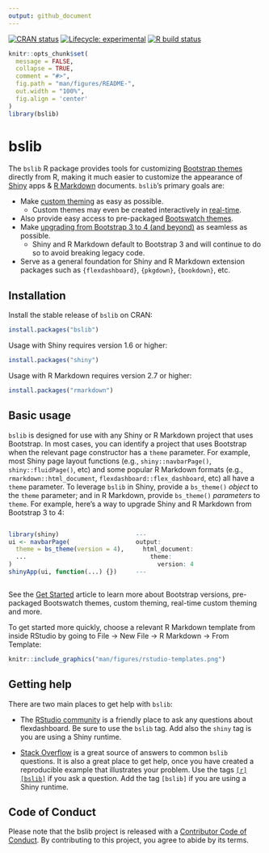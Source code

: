 ```yaml
---
output: github_document
---
```


<!-- badges: start -->

[![CRAN status](https://www.r-pkg.org/badges/version/bslib)](https://cran.r-project.org/package=bslib) [![Lifecycle: experimental](https://img.shields.io/badge/lifecycle-experimental-orange.svg)](https://www.tidyverse.org/lifecycle/#experimental) [![R build status](https://github.com/rstudio/bslib/workflows/R-CMD-check/badge.svg)](https://github.com/rstudio/bslib/actions)

<!-- badges: end -->

```r
knitr::opts_chunk$set(
  message = FALSE,
  collapse = TRUE,
  comment = "#>",
  fig.path = "man/figures/README-",
  out.width = "100%",
  fig.align = 'center'
)
library(bslib)
```

# bslib

The `bslib` R package provides tools for customizing [Bootstrap themes](https://getbootstrap.com/docs/4.6/getting-started/theming/) directly from R, making it much easier to customize the appearance of [Shiny](https://shiny.rstudio.com/) apps & [R Markdown](https://rmarkdown.rstudio.com/) documents. `bslib`'s primary goals are: 

* Make [custom theming](https://rstudio.github.io/bslib/articles/bslib.html#custom) as easy as possible.
  * Custom themes may even be created interactively in [real-time](https://rstudio.github.io/bslib/articles/bslib.html#real-time).
* Also provide easy access to pre-packaged [Bootswatch themes](https://rstudio.github.io/bslib/articles/bslib.html#bootswatch).
* Make [upgrading from Bootstrap 3 to 4 (and beyond)](https://rstudio.github.io/bslib/articles/bslib.html#versions) as seamless as possible.
  * Shiny and R Markdown default to Bootstrap 3 and will continue to do so to avoid breaking legacy code.
* Serve as a general foundation for Shiny and R Markdown extension packages such as `{flexdashboard}`, `{pkgdown}`, `{bookdown}`, etc.

## Installation

Install the stable release of `bslib` on CRAN:

```r
install.packages("bslib")
```

Usage with Shiny requires version 1.6 or higher:

```r
install.packages("shiny")
```

Usage with R Markdown requires version 2.7 or higher:

```r
install.packages("rmarkdown")
```

## Basic usage {#usage}

`bslib` is designed for use with any Shiny or R Markdown project that uses Bootstrap. In most cases, you can identify a project that uses Bootstrap when the relevant page constructor has a `theme` parameter. For example, most Shiny page layout functions (e.g., `shiny::navbarPage()`, `shiny::fluidPage()`, etc) and some popular R Markdown formats (e.g., `rmarkdown::html_document`, `flexdashboard::flex_dashboard`, etc) all have a `theme` parameter. To leverage `bslib` in Shiny, provide a `bs_theme()` _object_ to the `theme` parameter; and in R Markdown, provide `bs_theme()` _parameters_ to `theme`. For example, here's a way to upgrade Shiny and R Markdown from Bootstrap 3 to 4:

<div style="display:flex; justify-content:space-between">
<div style="flex:1">
```r
library(shiny)
ui <- navbarPage(
  theme = bs_theme(version = 4),
  ...
)
shinyApp(ui, function(...) {})
```
</div>
<div style="flex:1">
```r
---
output:
  html_document:
    theme:
      version: 4
---
```
</div>
</div>

See the [Get Started](https://rstudio.github.io/bslib/articles/bslib.html) article to learn more about Bootstrap versions, pre-packaged Bootswatch themes, custom theming, real-time custom theming and more.

To get started more quickly, choose a relevant R Markdown template from inside RStudio by going to File -> New File -> R Markdown -> From Template:

```r
knitr::include_graphics("man/figures/rstudio-templates.png")
```

## Getting help

There are two main places to get help with `bslib`:

+ The [RStudio community](https://community.rstudio.com/tags/c/R-Markdown/10/bslib) is a friendly place to ask any questions about flexdashboard. Be sure to use the `bslib` tag. Add also the `shiny` tag is you are using a Shiny runtime.

+ [Stack Overflow](https://stackoverflow.com/questions/tagged/bslib) is a great source of answers to common `bslib` questions. It is also a great place to get help, once you have created a reproducible example that illustrates your problem. Use the tags [`[r][bslib]`](https://stackoverflow.com/questions/tagged/bslib+r) if you ask a question. Add the tag `[bslib]` if you are using a Shiny runtime.

## Code of Conduct

Please note that the bslib project is released with a [Contributor Code of Conduct](https://github.com/rstudio/bslib/blob/master/CODE_OF_CONDUCT.md). By contributing to this project, you agree to abide by its terms.
